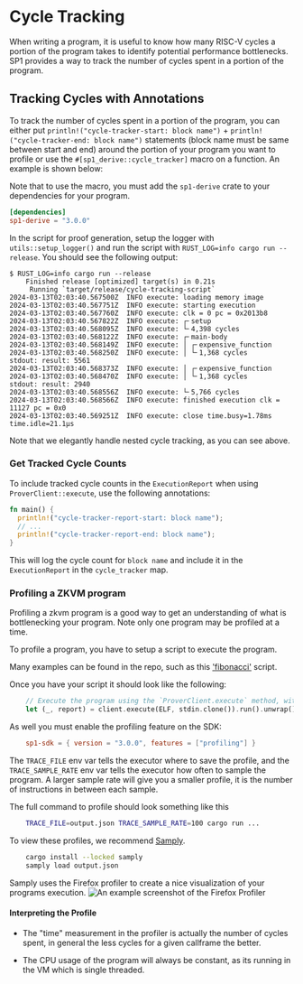 
# Cycle Tracking

When writing a program, it is useful to know how many RISC-V cycles a portion of the program takes to identify potential performance bottlenecks. SP1 provides a way to track the number of cycles spent in a portion of the program.

## Tracking Cycles with Annotations

To track the number of cycles spent in a portion of the program, you can either put `println!("cycle-tracker-start: block name")` + `println!("cycle-tracker-end: block name")` statements (block name must be same between start and end) around the portion of your program you want to profile or use the `#[sp1_derive::cycle_tracker]` macro on a function. An example is shown below:

<Example/>

Note that to use the macro, you must add the `sp1-derive` crate to your dependencies for your program.

```toml
[dependencies]
sp1-derive = "3.0.0"
```

In the script for proof generation, setup the logger with `utils::setup_logger()` and run the script with `RUST_LOG=info cargo run --release`. You should see the following output:

```
$ RUST_LOG=info cargo run --release
    Finished release [optimized] target(s) in 0.21s
     Running `target/release/cycle-tracking-script`
2024-03-13T02:03:40.567500Z  INFO execute: loading memory image
2024-03-13T02:03:40.567751Z  INFO execute: starting execution
2024-03-13T02:03:40.567760Z  INFO execute: clk = 0 pc = 0x2013b8
2024-03-13T02:03:40.567822Z  INFO execute: ┌╴setup
2024-03-13T02:03:40.568095Z  INFO execute: └╴4,398 cycles
2024-03-13T02:03:40.568122Z  INFO execute: ┌╴main-body
2024-03-13T02:03:40.568149Z  INFO execute: │ ┌╴expensive_function
2024-03-13T02:03:40.568250Z  INFO execute: │ └╴1,368 cycles
stdout: result: 5561
2024-03-13T02:03:40.568373Z  INFO execute: │ ┌╴expensive_function
2024-03-13T02:03:40.568470Z  INFO execute: │ └╴1,368 cycles
stdout: result: 2940
2024-03-13T02:03:40.568556Z  INFO execute: └╴5,766 cycles
2024-03-13T02:03:40.568566Z  INFO execute: finished execution clk = 11127 pc = 0x0
2024-03-13T02:03:40.569251Z  INFO execute: close time.busy=1.78ms time.idle=21.1µs
```

Note that we elegantly handle nested cycle tracking, as you can see above.

### Get Tracked Cycle Counts

To include tracked cycle counts in the `ExecutionReport` when using `ProverClient::execute`, use the following annotations:

```rust
fn main() {
  println!("cycle-tracker-report-start: block name");
  // ...
  println!("cycle-tracker-report-end: block name");
}
```

This will log the cycle count for `block name` and include it in the `ExecutionReport` in the `cycle_tracker` map.

### Profiling a ZKVM program 

Profiling a zkvm program is a good way to get an understanding of what is bottlenecking your program. Note only one program may be profiled at a time.

To profile a program, you have to setup a script to execute the program.

Many examples can be found in the repo, such as this ['fibonacci'](https://github.com/succinctlabs/sp1/blob/12f212e386ae4c2da30cf6a61a7d87615d56bdac/examples/fibonacci/script/src/main.rs#L22) script.

Once you have your script it should look like the following: 
```rs 
    // Execute the program using the `ProverClient.execute` method, without generating a proof.
    let (_, report) = client.execute(ELF, stdin.clone()).run().unwrap();
```

As well you must enable the profiling feature on the SDK:
```toml
    sp1-sdk = { version = "3.0.0", features = ["profiling"] }
```

The `TRACE_FILE` env var tells the executor where to save the profile, and the `TRACE_SAMPLE_RATE` env var tells the executor how often to sample the program.
A larger sample rate will give you a smaller profile, it is the number of instructions in between each sample.

The full command to profile should look something like this
```sh
    TRACE_FILE=output.json TRACE_SAMPLE_RATE=100 cargo run ...
```

To view these profiles, we recommend [Samply](https://github.com/mstange/samply).
```sh
    cargo install --locked samply
    samply load output.json
```

Samply uses the Firefox profiler to create a nice visualization of your programs execution.
![An example screenshot of the Firefox Profiler](../profiling.png)

#### Interpreting the Profile
- The "time" measurement in the profiler is actually the number of cycles spent, 
in general the less cycles for a given callframe the better.

- The CPU usage of the program will always be constant, as its running in the VM which is single threaded.
